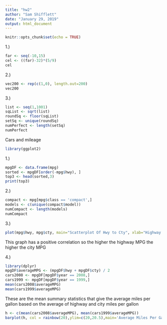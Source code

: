```yaml
---
title: "hw2"
author: "Sam Shifflett"
date: "January 29, 2019"
output: html_document
---
```


```r
knitr::opts_chunk$set(echo = TRUE)
```

1.)
```r
far <- seq(-10,15)
cel <- ((far)-32)*(5/9)
cel
```

2.)
```r
vec200 <- rep(c(1,0), length.out=200)
vec200
```

3.)
```r
list <- seq(1,1001)
sqList <- sqrt(list)
roundSq <- floor(sqList)
setSq <- unique(roundSq)
numPerfect <- length(setSq)
numPerfect
```

Cars and mileage
```r
library(ggplot2)
```

1.)
```r
mpgDF <- data.frame(mpg)
sorted <- mpgDF[order(-mpg$hwy), ]
top3 <- head(sorted,3)
print(top3)
```

2.)
```r
compact <- mpg[mpg$class == 'compact',]
models <- c(unique(compact$model))
numCompact <- length(models)
numCompact
```

3.)
```r
plot(mpg$hwy, mpg$cty, main="Scatterplot Of Hwy to Cty", xlab="Highway MPG", ylab="City MPG", pch=19)
```
This graph has a positive correlation so the higher the highway MPG the higher the city MPG

4.)
```r
library(dplyr)
mpgDF$averageMPG <- (mpgDF$hwy + mpgDF$cty) / 2
cars2008 <- mpgDF[mpgDF$year == 2008,]
cars1999 <- mpgDF[mpgDF$year == 1999,]
mean(cars2008$averageMPG)
mean(cars1999$averageMPG)
```
These are the mean summary statistics that give the average miles per gallon based on the average of highway and city miles per gallon
```r
h <- c(mean(cars2008$averageMPG), mean(cars1999$averageMPG))
barplot(h, col = rainbow(20),ylim=c(20,20.5),main='Average Miles Per Gallon for 2008 and 1999', names.arg = c("2008","1999"))
```
